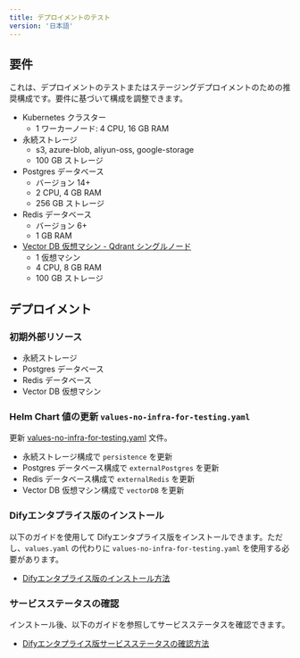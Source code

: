 ```yaml
---
title: デプロイメントのテスト
version: '日本語'
---
```


## 要件

これは、デプロイメントのテストまたはステージングデプロイメントのための推奨構成です。要件に基づいて構成を調整できます。

- Kubernetes クラスター
    - 1 ワーカーノード: 4 CPU, 16 GB RAM
- 永続ストレージ
    - s3, azure-blob, aliyun-oss, google-storage
    - 100 GB ストレージ
- Postgres データベース
    - バージョン 14+
    - 2 CPU, 4 GB RAM
    - 256 GB ストレージ
- Redis データベース
    - バージョン 6+
    - 1 GB RAM
- [Vector DB 仮想マシン - Qdrant シングルノード](/deployment/advanced-configuration/qdrant/single-node)
    - 1 仮想マシン
    - 4 CPU, 8 GB RAM
    - 100 GB ストレージ

## デプロイメント
### 初期外部リソース
- 永続ストレージ
- Postgres データベース
- Redis データベース
- Vector DB 仮想マシン

### Helm Chart 値の更新 `values-no-infra-for-testing.yaml`

更新 <a href="/assets/helm-values/values-no-infra-for-testing.yaml" download="values-no-infra-for-testing.yaml">values-no-infra-for-testing.yaml</a> 文件。

- 永続ストレージ構成で `persistence` を更新
- Postgres データベース構成で `externalPostgres` を更新
- Redis データベース構成で `externalRedis` を更新
- Vector DB 仮想マシン構成で `vectorDB` を更新

### Difyエンタプライス版のインストール
以下のガイドを使用して Difyエンタプライス版をインストールできます。ただし、`values.yaml` の代わりに `values-no-infra-for-testing.yaml` を使用する必要があります。
- [Difyエンタプライス版のインストール方法](/deployment/prerequisites/kubernetes)

### サービスステータスの確認
インストール後、以下のガイドを参照してサービスステータスを確認できます。
- [Difyエンタプライス版サービスステータスの確認方法](/deployment/verify-services-status)
